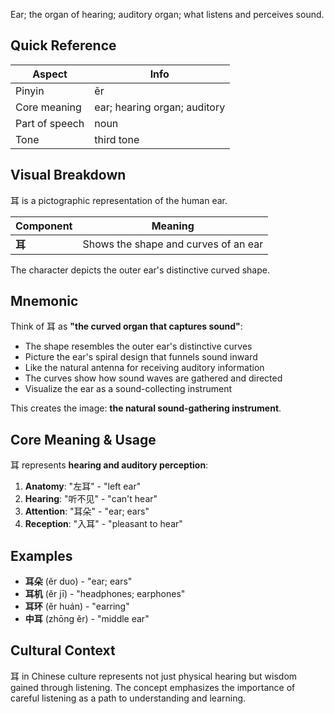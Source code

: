 Ear; the organ of hearing; auditory organ; what listens and perceives sound.

## Quick Reference

| Aspect         | Info                         |
| -------------- | ---------------------------- |
| Pinyin         | ěr                           |
| Core meaning   | ear; hearing organ; auditory |
| Part of speech | noun                         |
| Tone           | third tone                   |

## Visual Breakdown

耳 is a pictographic representation of the human ear.

| Component | Meaning                              |
| --------- | ------------------------------------ |
| **耳**    | Shows the shape and curves of an ear |

The character depicts the outer ear's distinctive curved shape.

## Mnemonic

Think of 耳 as **"the curved organ that captures sound"**:

- The shape resembles the outer ear's distinctive curves
- Picture the ear's spiral design that funnels sound inward
- Like the natural antenna for receiving auditory information
- The curves show how sound waves are gathered and directed
- Visualize the ear as a sound-collecting instrument

This creates the image: **the natural sound-gathering instrument**.

## Core Meaning & Usage

耳 represents **hearing and auditory perception**:

1. **Anatomy**: "左耳" - "left ear"
2. **Hearing**: "听不见" - "can't hear"
3. **Attention**: "耳朵" - "ear; ears"
4. **Reception**: "入耳" - "pleasant to hear"

## Examples

- **耳朵** (ěr duo) - "ear; ears"
- **耳机** (ěr jī) - "headphones; earphones"
- **耳环** (ěr huán) - "earring"
- **中耳** (zhōng ěr) - "middle ear"

## Cultural Context

耳 in Chinese culture represents not just physical hearing but wisdom gained through listening. The
concept emphasizes the importance of careful listening as a path to understanding and learning.
